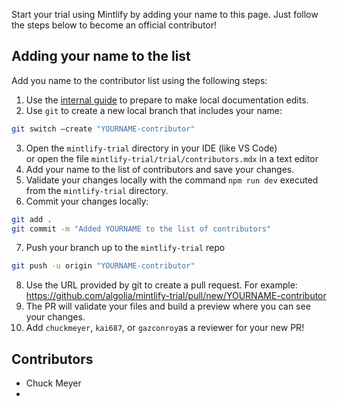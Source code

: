 <Info>Start your trial using Mintlify by adding your name to this page. Just follow the steps below to become an official contributor!</Info>

## Adding your name to the list 
Add you name to the contributor list using the following steps:

1. Use the [internal guide](https://algolia.atlassian.net/wiki/spaces/DOC/pages/5526814783/A+new+home+for+the+Algolia+docs+on+Mintlify#To-edit-using-git-and-GitHub) to prepare to make local documentation edits.
2. Use `git` to create a new local branch that includes your name:
```sh
git switch –create "YOURNAME-contributor"
```
3. Open the `mintlify-trial` directory in your IDE (like VS Code) <br />
   or open the file `mintlify-trial/trial/contributors.mdx` in a text editor
4. Add your name to the list of contributors and save your changes.
5. Validate your changes locally with the command `npm run dev` executed from the `mintlify-trial` directory.
6. Commit your changes locally:
```sh
git add .
git commit -m "Added YOURNAME to the list of contributors"
```
7. Push your branch up to the `mintlify-trial` repo 
```sh
git push -u origin "YOURNAME-contributor"
```
8. Use the URL provided by git to create a pull request. For example:
https://github.com/algolia/mintlify-trial/pull/new/YOURNAME-contributor
9. The PR will validate your files and build a preview where you can see your changes.
10. Add `chuckmeyer`, `kai687`, or `gazconroy`as a reviewer for your new PR!

## Contributors 

- Chuck Meyer
-

